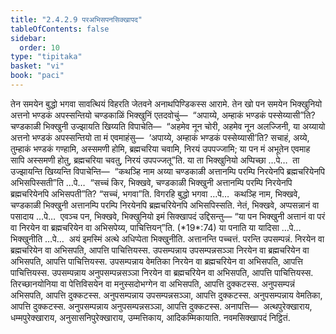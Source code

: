```yaml
---
title: "2.4.2.9 परअभिसपनसिक्खापद"
tableOfContents: false
sidebar:
  order: 10
type: "tipitaka"
basket: "vi"
book: "paci"
---
```



<DynamicBreadcrumb />

<Division number="874" book="paci">

<Paragraph number="2770" book="paci">
तेन समयेन बुद्धो भगवा सावत्थियं विहरति जेतवने अनाथपिण्डिकस्स आरामे. तेन खो पन समयेन भिक्खुनियो अत्तनो भण्डकं अपस्सन्तियो चण्डकाळिं भिक्खुनिं एतदवोचुं—  “अपाय्ये, अम्हाकं भण्डकं पस्सेय्यासी”ति? चण्डकाळी भिक्खुनी उज्झायति खिय्यति विपाचेति—  “अहमेव नून चोरी, अहमेव नून अलज्जिनी, या अय्यायो अत्तनो भण्डकं अपस्सन्तियो ता मं एवमाहंसु—  ‘अपाय्ये, अम्हाकं भण्डकं पस्सेय्यासी’ति? सचाहं, अय्ये, तुम्हाकं भण्डकं गण्हामि, अस्समणी होमि, ब्रह्मचरिया चवामि, निरयं उपपज्जामि; या पन मं अभूतेन एवमाह सापि अस्समणी होतु, ब्रह्मचरिया चवतु, निरयं उपपज्जतू”ति.
</Paragraph>

<Paragraph number="2771" book="paci">
या ता भिक्खुनियो अप्पिच्छा …पे…  ता उज्झायन्ति खिय्यन्ति विपाचेन्ति—  “कथञ्हि नाम अय्या चण्डकाळी अत्तानम्पि परम्पि निरयेनपि ब्रह्मचरियेनपि अभिसपिस्सती”ति …पे…  “सच्चं किर, भिक्खवे, चण्डकाळी भिक्खुनी अत्तानम्पि परम्पि निरयेनपि ब्रह्मचरियेनपि अभिसपती”ति? “सच्चं, भगवा”ति. विगरहि बुद्धो भगवा …पे…  कथञ्हि नाम, भिक्खवे, चण्डकाळी भिक्खुनी अत्तानम्पि परम्पि निरयेनपि ब्रह्मचरियेनपि अभिसपिस्सति. नेतं, भिक्खवे, अप्पसन्नानं वा पसादाय …पे…  एवञ्च पन, भिक्खवे, भिक्खुनियो इमं सिक्खापदं उद्दिसन्तु—
</Paragraph>

</Division>
<Division number="875" book="paci">

<Paragraph number="2772" book="paci">
<Emphasis>“या पन भिक्खुनी अत्तानं वा परं वा निरयेन वा ब्रह्मचरियेन वा अभिसपेय्य, पाचित्तियन्”</Emphasis>ति. (*19*:<Emphasis>74</Emphasis>)
</Paragraph>

</Division>
<Division number="876" book="paci">

<Paragraph number="2773" book="paci">
<Emphasis>या पना</Emphasis>ति या यादिसा …पे…  <Emphasis>भिक्खुनी</Emphasis>ति …पे…  अयं इमस्मिं अत्थे अधिप्पेता भिक्खुनीति.
</Paragraph>

<Paragraph number="2774" book="paci">
<Emphasis>अत्तानन्</Emphasis>ति पच्चत्तं. <Emphasis>परन्</Emphasis>ति उपसम्पन्नं. निरयेन वा ब्रह्मचरियेन वा अभिसपति, आपत्ति पाचित्तियस्स.
</Paragraph>

</Division>
<Division number="877" book="paci">

<Paragraph number="2775" book="paci">
उपसम्पन्नाय उपसम्पन्नसञ्ञा निरयेन वा ब्रह्मचरियेन वा अभिसपति, आपत्ति पाचित्तियस्स. उपसम्पन्नाय वेमतिका निरयेन वा ब्रह्मचरियेन वा अभिसपति, आपत्ति पाचित्तियस्स. उपसम्पन्नाय अनुपसम्पन्नसञ्ञा निरयेन वा ब्रह्मचरियेन वा अभिसपति, आपत्ति पाचित्तियस्स.
</Paragraph>

<Paragraph number="2776" book="paci">
तिरच्छानयोनिया वा पेत्तिविसयेन वा मनुस्सदोभग्गेन वा अभिसपति, आपत्ति दुक्कटस्स. अनुपसम्पन्नं अभिसपति, आपत्ति दुक्कटस्स. अनुपसम्पन्नाय उपसम्पन्नसञ्ञा, आपत्ति दुक्कटस्स. अनुपसम्पन्नाय वेमतिका, आपत्ति दुक्कटस्स. अनुपसम्पन्नाय अनुपसम्पन्नसञ्ञा, आपत्ति दुक्कटस्स.
</Paragraph>

</Division>
<Division number="878" book="paci">

<Paragraph number="2777" book="paci">
अनापत्ति—  अत्थपुरेक्खाराय, धम्मपुरेक्खाराय, अनुसासनिपुरेक्खाराय, उम्मत्तिकाय, आदिकम्मिकायाति.

</Paragraph>
</Division>

<Paragraph number="2778" type="center" book="paci">
नवमसिक्खापदं निट्ठितं.
</Paragraph>